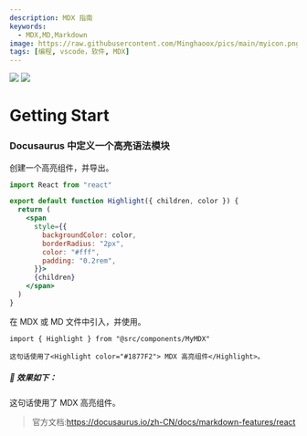 ```yaml
---
description: MDX 指南
keywords:
  - MDX,MD,Markdown
image: https://raw.githubusercontent.com/Minghaoox/pics/main/myicon.png
tags: [编程, vscode，软件, MDX]
---
```



<img
  className="Badges"
  src="https://raw.githubusercontent.com/Minghaoox/pics/main/myicon.png"
/>
<img
  className="Badges"
  src="https://api.netlify.com/api/v1/badges/62b2ea8d-7e62-49d1-bb5a-b507b01377af/deploy-status"
/>

# Getting Start

### Docusaurus 中定义一个<Highlight color="#25c2a0">高亮语法</Highlight>模块

创建一个高亮组件，并导出。

```jsx title="@site/src/components/MyMDX.js"
import React from "react"

export default function Highlight({ children, color }) {
  return (
    <span
      style={{
        backgroundColor: color,
        borderRadius: "2px",
        color: "#fff",
        padding: "0.2rem",
      }}>
      {children}
    </span>
  )
}
```

在 MDX 或 MD 文件中引入，并使用。

```mdx
import { Highlight } from "@src/components/MyMDX"

这句话使用了<Highlight color="#1877F2"> MDX 高亮组件</Highlight>。
```

##### 🎈 效果如下：

这句话使用了<Highlight color="#1877F2"> MDX 高亮组件</Highlight>。

> 官方文档:https://docusaurus.io/zh-CN/docs/markdown-features/react
